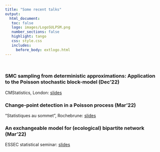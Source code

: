```yaml
---
title: "Some recent talks"
output: 
  html_document:
   toc: false
   logo: images/LogoSULPSM.png
   number_sections: false
   highlight: tango
   css: style.css
   includes:
     before_body: extlogo.html
---
```


<br>

### SMC sampling from deterministic approximations: Application to the Poisson stochastic block-model (Dec'22)

CMStatistics, London: [slides](slides/London-2212.pdf)

### Change-point detection in a Poisson process (Mar'22)

"Statistiques au sommet", Rochebrune: [slides](slides/Rochebrune-2203.pdf)

### An exchangeable model for (ecological) bipartite network (Mar'22)

ESSEC statistical seminar: [slides](slides/ESSEC-2203.pdf)